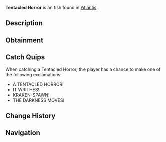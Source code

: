 {{FishInfobox
|image          = Tentacled Horror.png
|rarity         = Uncommon
|sea            = First Sea
|location       = [[Atlantis]]
|sublocation    = 
|sources        = Fishing Rod
|radar_location = 
|xp             = 180
|weather        = 
|time           = Night
|season         = 
|bait           = Shrimp
|base_weight    = 12
|base_value     = 300
|weight_range   = 7
|base_chance    = 45
|base_resil     = 70
}}
'''Tentacled Horror''' is an {{Rarity|Uncommon}} fish found in [[Atlantis]].

== Description ==
{{Description|A creature more tentacle than fish, its form suggests a distant relation to the Kraken itself. The water around it seems darker, as if light itself fears to touch it.|Bestiary Entry}}

== Obtainment ==
{{Description|Look for writhing shadows in the depths, Kraken Pool.|Bestiary Hint}}
{{Fish Availability|
Atlantis/Ancient Kraken Hunt
Atlantis/Kraken Hunt
Atlantis/Kraken Pool
|top_rods      = 
Training Rod\217241.38\217241.38;
Firefly Rod\203829.22\158462.95;
Rapid Rod\195865.38\155228.49;
Adventurer's Rod\186445.16\161746.44;
Champions Rod\180977.02\120036.41;
Flimsy Rod\136714.57\145584.35;
Fungal Rod\176510.1\168311.81;
Astralhook Rod\170046.36\189288.02;
Ethereal Prism Rod\164421.36\172727.3;
Fast Rod\167815.05\166590.67;
Candy Cane Rod\140375.92\136930.82;
Avalanche Rod\172958.37\114898.71;
Depthseeker Rod\171520.06\128152.83;
No-Life Rod\165429.32\165429.32;
Seraphic Rod\164151.7\164151.7;
Verdant Shear Rod\161518.98\140312.93;
Challenger's Rod\150364.08\150364.08;
Rod Of The Forgotten Fang\149907.1\149907.1;
Blazebringer Rod\149089.81\149089.81;
Free Spirit Rod\145250.38\145250.38;
Zeus Rod\141731.51\139926.75;
Volcanic Rod\138397.12\106189.32;
Rod Of The Depths\136176.25\136176.25;
Rod Of The Exalted One\127908.29\127908.29;
Trident Rod\116490.46\116490.46;
Steady Rod\80345.27\54372.6
|recommended   = Training Rod
}}

== Catch Quips ==
When catching a Tentacled Horror, the player has a chance to make one of the following exclamations:
* A TENTACLED HORROR!
* IT WRITHES!
* KRAKEN-SPAWN!
* THE DARKNESS MOVES!

== Change History ==
{{Change History|{{subst:Current Version}}}}

== Navigation ==
{{Fish Navbox|Atlantis}}